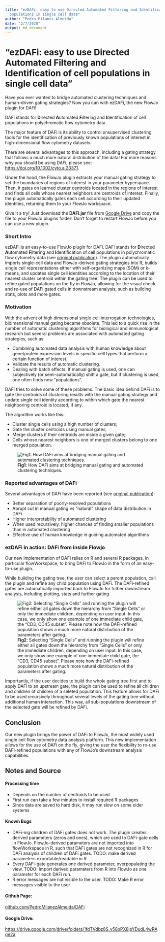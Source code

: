 ```yaml
---
title: "ezDAFi: easy to use Directed Automated Filtering and Identification of cell
  populations in single cell data"
author: "Pedro Milanez-Almeida"
date: "2/7/2020"
output: md_document
---
```


# "ezDAFi: easy to use Directed Automated Filtering and Identification of cell populations in single cell data"

Have you ever wanted to bridge automated clustering techniques and human-driven gating strategies? Now you can with ezDAFi, the new FlowJo plugin for DAFi!

DAFi stands for **D**irected **A**utomated **F**iltering and **I**dentification of cell populations in polychromatic flow cytometry data.

The major feature of DAFi is its ability to control unsupervised clustering tools for the identification of previously known populations of interest in high-dimensional flow cytometry datasets.

There are several advantages to this approach, including a  gating strategy that follows a much more natural distribution of the data! For more reasons why you should be using DAFi,
please see: [https://doi.org/10.1002/cyto.a.23371]( https://doi.org/10.1002/cyto.a.23371). 

Under the hood, the FlowJo plugin extracts your manual gating strategy to set the boundaries of regions of interest in your parameter hyperspace. Then, it gates on learned cluster centroids
located in the regions of interest and finds all cells whose nearest neighbors are centroids of interest. Finally, the plugin automatically gates each cell according to their updated identities, returning them to your FlowJo workspace.

Give it a try! Just download the **DAFi.jar** file from [Google Drive](https://drive.google.com/drive/folders/1fdTVdbz8S_v58oPX8jpYDudL4wRAge2a) and copy the file to your FlowJo plugins folder! Don't forget to restart FlowJo before you can use a new plugin.

<!---  (Give it try! Just download the __DAFi.jar__ file above (soon you will also find it on [FlowJo's Plugin page](https://www.flowjo.com/exchange/#/)) and copy the file to your FlowJo plugins folder! Don't forget to restart FlowJo before using a new plugin.) --->

### Short Intro

ezDAFi is an easy-to-use FlowJo plugin for DAFi. DAFi stands for **D**irected **A**utomated **F**iltering and **I**dentification of cell populations in polychromatic flow cytometry data (see [original publication]( https://doi.org/10.1002/cyto.a.23371)). The plugin automatically imports single-cell data and FlowJo-derived gating strategies into R, builds single cell representations either with self-organizing maps (SOM) or k-means, and updates single cell identities according to the location of their nearest cluster centroid within the gating tree. The plugin can be used to refine gated populations on the fly in FlowJo, allowing for the visual check and re-use of DAFi gated cells in downstream analysis, such as building stats, plots and more gates. 

### Motivation

With the advent of high dimensional single cell interrogation technologies, bidimensional manual gating became obsolete. This led to a quick rise in the number of automatic clustering algorithms for biological and immunological research but several problems are associated with automated gating strategies, such as:

* Combining automated data analysis with human knowledge about gene/protein expression levels in specific cell types that perform a certain function of interest.
* Validate the results of automatic clustering.
* Dealing with batch effects. If manual gating is used, one can subjectively (or semi-automatically) shift a gate, but if clustering is used, one often finds new “populations”.

DAFi tries to solve some of these problems. The basic idea behind DAFi is to gate the centroids of clustering results with the manual gating strategy and update single cell identity according to within which gate the nearest neighboring centroid is located, if any.

The algorithm works like this:

* Cluster single cells using a high number of clusters;
* Gate the cluster centroids using manual gates;
* Merge clusters if their centroids are inside a given gate;
* Cells whose nearest neighbors is one of merged clusters belong to one merged population.

![**Fig1**: How DAFi aims at bridging manual gating and automated clustering techniques.](figures/Fig1.png)

### Reported advantages of DAFi

Several advantages of DAFi have been reported (see [original publication]( https://doi.org/10.1002/cyto.a.23371)):

* Better separation of poorly-resolved populations
* Abrupt cut in manual gating vs “natural” shape of data distribution in DAFi
* Higher interpretability of automated clustering
* When used recursively, higher chances of finding smaller populations than in automated clustering
* Effective use of human knowledge in guiding automated algorithms


### ezDAFi in action: DAFi from inside Flowjo

Our new implementation of DAFi relies on R and several R packages, in particular flowWorkspace, to bring DAFi to FlowJo in the form of an easy-to-use plugin.

While building the gating tree, the user can select a parent population, call the plugin and refine any child population using DAFi. The DAFi-refined gates are automatically imported back to FlowJo for futher downstream analysis, including plotting, stats and further gating. 

![**Fig2**: Selecting "Single Cells" and running the plugin will refine either all gates down the hierarchy from "Single Cells" or only the immediate children, depending on user input. In this case, we only show one example of one immediate child gate, the "CD3, CD45 subset". Please note how the DAFi-refined population shows a much more natural distribution of the parameters after gating.](figures/Fig2.png)

Importantly, if the user decides to build the whole gating tree first and to apply DAFi to an upstream gate, the plugin can be used to refine all children and children of children of a seleted population. This feature allows for DAFi to be used recursively throughout several levels of the gating tree without additional human interaction. This way, all sub-populations downstream of the selected gate will be refined by DAFi.

## Conclusion

Our new plugin brings the power of DAFi to FlowJo, the most widely used single cell flow cytometry data analysis platform. This new implementation allows for the use of DAFi on the fly, giving the user the flexibility to re-use DAFi-refined populations with any of FlowJo's downstream analysis capabilities.

## Notes and Source

#### Processing time

* Depends on the number of centroids to be used
* First run can take a few minutes to install required R packages
* Since data are saved to hard disk, it may run slow on some older systems

#### Known Bugs

* DAFi-ing children of DAFi gates does not work. The plugin creates derived parameters (zeros and ones), which are used to DAFi-gate cells in FlowJo. FlowJo-derived parameters are not imported into flowWorkspace in R, such that DAFi gates are not recognized in R for DAFi analysis of children of DAFi gates. TODO: make derived parameters exportable/readable in R.
* Every DAFi-gate generates one derived parameter, overpopulating the view. TODO: Import derived parameters from R into FlowJo as one parameter for each DAFi run.
* R error messages are not visible to the user. TODO: Make R error messages visible to the user

#### Github Page:

[github.com/PedroMilanezAlmeida/DAFi](https://github.com/PedroMilanezAlmeida/DAFi)

#### Google Drive:

[https://drive.google.com/drive/folders/1fdTVdbz8S_v58oPX8jpYDudL4wRAge2a](https://drive.google.com/drive/folders/1fdTVdbz8S_v58oPX8jpYDudL4wRAge2a)
